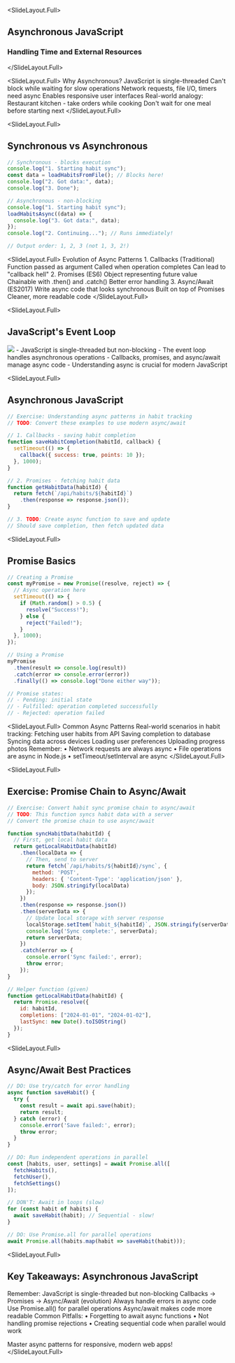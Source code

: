 
<SlideLayout.Full>
## Asynchronous JavaScript
### Handling Time and External Resources
</SlideLayout.Full>

<SlideLayout.Full>
  <FlexBox alignItems="center" justifyContent="center" flexDirection="column">
    <Heading fontSize="h2">Why Asynchronous?</Heading>
    <UnorderedList>
      <ListItem>JavaScript is single-threaded</ListItem>
      <ListItem>Can't block while waiting for slow operations</ListItem>
      <ListItem>Network requests, file I/O, timers need async</ListItem>
      <ListItem>Enables responsive user interfaces</ListItem>
    </UnorderedList>
    <Box marginTop="50px">
      <Text fontSize="24px" fontWeight="bold">Real-world analogy:</Text>
      <Text fontSize="20px">Restaurant kitchen - take orders while cooking</Text>
      <Text fontSize="20px">Don't wait for one meal before starting next</Text>
    </Box>
  </FlexBox>
</SlideLayout.Full>

<SlideLayout.Full>
## Synchronous vs Asynchronous
<CodeDisplay height="500px">
  <File name="example.js">
    
```javascript
// Synchronous - blocks execution
console.log("1. Starting habit sync");
const data = loadHabitsFromFile(); // Blocks here!
console.log("2. Got data:", data);
console.log("3. Done");

// Asynchronous - non-blocking
console.log("1. Starting habit sync");
loadHabitsAsync((data) => {
  console.log("3. Got data:", data);
});
console.log("2. Continuing..."); // Runs immediately!

// Output order: 1, 2, 3 (not 1, 3, 2!)
```
    
  </File>
</CodeDisplay>
</SlideLayout.Full>

<SlideLayout.Full>
  <FlexBox alignItems="center" justifyContent="center" flexDirection="column">
    <Heading fontSize="h2">Evolution of Async Patterns</Heading>
    <Box width="80%">
      <Text fontSize="24px" fontWeight="bold" marginBottom="20px">1. Callbacks (Traditional)</Text>
      <UnorderedList>
        <ListItem>Function passed as argument</ListItem>
        <ListItem>Called when operation completes</ListItem>
        <ListItem>Can lead to "callback hell"</ListItem>
      </UnorderedList>
      <Text fontSize="24px" fontWeight="bold" marginTop="30px" marginBottom="20px">2. Promises (ES6)</Text>
      <UnorderedList>
        <ListItem>Object representing future value</ListItem>
        <ListItem>Chainable with .then() and .catch()</ListItem>
        <ListItem>Better error handling</ListItem>
      </UnorderedList>
      <Text fontSize="24px" fontWeight="bold" marginTop="30px" marginBottom="20px">3. Async/Await (ES2017)</Text>
      <UnorderedList>
        <ListItem>Write async code that looks synchronous</ListItem>
        <ListItem>Built on top of Promises</ListItem>
        <ListItem>Cleaner, more readable code</ListItem>
      </UnorderedList>
    </Box>
  </FlexBox>
</SlideLayout.Full>

<SlideLayout.Full>
## JavaScript's Event Loop
  <FlexBox alignItems="center" justifyContent="center" flexDirection="row">
    <Image src="https://media3.giphy.com/media/v1.Y2lkPTc5MGI3NjExZmFqM2x1NW84NjcxaXczNHYzbjZwbm5mbTh3ZmIwMGg5MGo4bHJnaSZlcD12MV9pbnRlcm5hbF9naWZfYnlfaWQmY3Q9Zw/CHtJn4SZurPa5LtV2w/giphy.gif" />
    - JavaScript is single-threaded but non-blocking
    - The event loop handles asynchronous operations
    - Callbacks, promises, and async/await manage async code
    - Understanding async is crucial for modern JavaScript
    </FlexBox>
</SlideLayout.Full>

<SlideLayout.Full>
## Asynchronous JavaScript
<CodeDisplay height="500px">
  <File name="example.js">
    
```javascript
// Exercise: Understanding async patterns in habit tracking
// TODO: Convert these examples to use modern async/await

// 1. Callbacks - saving habit completion
function saveHabitCompletion(habitId, callback) {
  setTimeout(() => {
    callback({ success: true, points: 10 });
  }, 1000);
}

// 2. Promises - fetching habit data
function getHabitData(habitId) {
  return fetch(`/api/habits/${habitId}`)
    .then(response => response.json());
}

// 3. TODO: Create async function to save and update
// Should save completion, then fetch updated data
```
    
  </File>
</CodeDisplay>
</SlideLayout.Full>

<SlideLayout.Full>
## Promise Basics
<CodeDisplay height="500px">
  <File name="example.js">
    
```javascript
// Creating a Promise
const myPromise = new Promise((resolve, reject) => {
  // Async operation here
  setTimeout(() => {
    if (Math.random() > 0.5) {
      resolve("Success!");
    } else {
      reject("Failed!");
    }
  }, 1000);
});

// Using a Promise
myPromise
  .then(result => console.log(result))
  .catch(error => console.error(error))
  .finally(() => console.log("Done either way"));

// Promise states:
// - Pending: initial state
// - Fulfilled: operation completed successfully
// - Rejected: operation failed
```
    
  </File>
</CodeDisplay>
</SlideLayout.Full>

<SlideLayout.Full>
  <FlexBox alignItems="center" justifyContent="center" flexDirection="column">
    <Heading fontSize="h2">Common Async Patterns</Heading>
    <Box width="80%">
      <Text fontSize="20px" marginBottom="30px">Real-world scenarios in habit tracking:</Text>
      <UnorderedList>
        <ListItem>Fetching user habits from API</ListItem>
        <ListItem>Saving completion to database</ListItem>
        <ListItem>Syncing data across devices</ListItem>
        <ListItem>Loading user preferences</ListItem>
        <ListItem>Uploading progress photos</ListItem>
      </UnorderedList>
      <Box marginTop="40px" padding="20px" backgroundColor="#f0f0f0" borderRadius="8px">
        <Text fontSize="18px" fontWeight="bold">Remember:</Text>
        <Text fontSize="16px">• Network requests are always async</Text>
        <Text fontSize="16px">• File operations are async in Node.js</Text>
        <Text fontSize="16px">• setTimeout/setInterval are async</Text>
      </Box>
    </Box>
  </FlexBox>
</SlideLayout.Full>

<SlideLayout.Full>
## Exercise: Promise Chain to Async/Await
<CodeDisplay height="500px">
  <File name="example.js">
    
```javascript
// Exercise: Convert habit sync promise chain to async/await
// TODO: This function syncs habit data with a server
// Convert the promise chain to use async/await

function syncHabitData(habitId) {
  // First, get local habit data
  return getLocalHabitData(habitId)
    .then(localData => {
      // Then, send to server
      return fetch(`/api/habits/${habitId}/sync`, {
        method: 'POST',
        headers: { 'Content-Type': 'application/json' },
        body: JSON.stringify(localData)
      });
    })
    .then(response => response.json())
    .then(serverData => {
      // Update local storage with server response
      localStorage.setItem(`habit_${habitId}`, JSON.stringify(serverData));
      console.log('Sync complete:', serverData);
      return serverData;
    })
    .catch(error => {
      console.error('Sync failed:', error);
      throw error;
    });
}

// Helper function (given)
function getLocalHabitData(habitId) {
  return Promise.resolve({
    id: habitId,
    completions: ["2024-01-01", "2024-01-02"],
    lastSync: new Date().toISOString()
  });
}
```
    
  </File>
</CodeDisplay>
</SlideLayout.Full>

<SlideLayout.Full>
## Async/Await Best Practices
<CodeDisplay height="500px">
  <File name="example.js">
    
```javascript
// DO: Use try/catch for error handling
async function saveHabit() {
  try {
    const result = await api.save(habit);
    return result;
  } catch (error) {
    console.error('Save failed:', error);
    throw error;
  }
}

// DO: Run independent operations in parallel
const [habits, user, settings] = await Promise.all([
  fetchHabits(),
  fetchUser(),
  fetchSettings()
]);

// DON'T: Await in loops (slow)
for (const habit of habits) {
  await saveHabit(habit); // Sequential - slow!
}

// DO: Use Promise.all for parallel operations
await Promise.all(habits.map(habit => saveHabit(habit)));
```
    
  </File>
</CodeDisplay>
</SlideLayout.Full>

<SlideLayout.Full>
## Key Takeaways: Asynchronous JavaScript

<Box width="80%">
  <Text fontSize="24px" fontWeight="bold" marginBottom="30px">Remember:</Text>
  <UnorderedList>
    <ListItem>JavaScript is single-threaded but non-blocking</ListItem>
    <ListItem>Callbacks → Promises → Async/Await (evolution)</ListItem>
    <ListItem>Always handle errors in async code</ListItem>
    <ListItem>Use Promise.all() for parallel operations</ListItem>
    <ListItem>Async/await makes code more readable</ListItem>
  </UnorderedList>
  
  <Box marginTop="40px" padding="20px" backgroundColor="#e8f5e9" borderRadius="8px">
    <Text fontSize="20px" fontWeight="bold">Common Pitfalls:</Text>
    <Text fontSize="18px">• Forgetting to await async functions</Text>
    <Text fontSize="18px">• Not handling promise rejections</Text>
    <Text fontSize="18px">• Creating sequential code when parallel would work</Text>
  </Box>
  
  <Text fontSize="20px" fontStyle="italic" marginTop="40px">Master async patterns for responsive, modern web apps!</Text>
</Box>
</SlideLayout.Full>